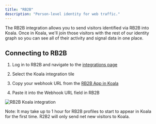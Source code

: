 ```yaml
---
title: "RB2B"
description: "Person-level identity for web traffic."
---
```


The RB2B integration allows you to send visitors identified via RB2B into Koala. Once in Koala, we'll join those visitors with the rest of our identity graph so you can see all of their activity and signal data in one place.


## Connecting to RB2B

1. Log in to RB2B and navigate to the [integrations page](https://app.rb2b.com/integrations)

2. Select the Koala integration tile
3. Copy your webhook URL from the [RB2B App in Koala](https://app.getkoala.com/goto/apps/rb2b)
4. Paste it into the Webhook URL field in RB2B

![RB2B Koala integration](https://assets.koala.live/assets/19f4f1a/vite/assets/rb2b_koala_integration-10f5f0ed.png)


<Note>
Note: It may take up to 1 hour for RB2B profiles to start to appear in Koala for the first time. R2B2 will only send net new visitors to Koala.
</Note>

